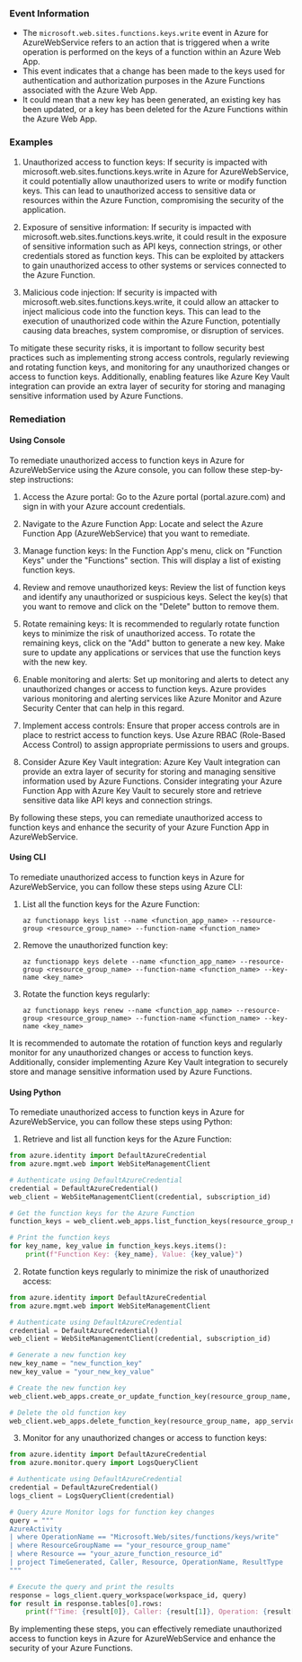 
### Event Information

- The `microsoft.web.sites.functions.keys.write` event in Azure for AzureWebService refers to an action that is triggered when a write operation is performed on the keys of a function within an Azure Web App.
- This event indicates that a change has been made to the keys used for authentication and authorization purposes in the Azure Functions associated with the Azure Web App.
- It could mean that a new key has been generated, an existing key has been updated, or a key has been deleted for the Azure Functions within the Azure Web App.


### Examples

1. Unauthorized access to function keys: If security is impacted with microsoft.web.sites.functions.keys.write in Azure for AzureWebService, it could potentially allow unauthorized users to write or modify function keys. This can lead to unauthorized access to sensitive data or resources within the Azure Function, compromising the security of the application.

2. Exposure of sensitive information: If security is impacted with microsoft.web.sites.functions.keys.write, it could result in the exposure of sensitive information such as API keys, connection strings, or other credentials stored as function keys. This can be exploited by attackers to gain unauthorized access to other systems or services connected to the Azure Function.

3. Malicious code injection: If security is impacted with microsoft.web.sites.functions.keys.write, it could allow an attacker to inject malicious code into the function keys. This can lead to the execution of unauthorized code within the Azure Function, potentially causing data breaches, system compromise, or disruption of services.

To mitigate these security risks, it is important to follow security best practices such as implementing strong access controls, regularly reviewing and rotating function keys, and monitoring for any unauthorized changes or access to function keys. Additionally, enabling features like Azure Key Vault integration can provide an extra layer of security for storing and managing sensitive information used by Azure Functions.

### Remediation

#### Using Console

To remediate unauthorized access to function keys in Azure for AzureWebService using the Azure console, you can follow these step-by-step instructions:

1. Access the Azure portal: Go to the Azure portal (portal.azure.com) and sign in with your Azure account credentials.

2. Navigate to the Azure Function App: Locate and select the Azure Function App (AzureWebService) that you want to remediate.

3. Manage function keys: In the Function App's menu, click on "Function Keys" under the "Functions" section. This will display a list of existing function keys.

4. Review and remove unauthorized keys: Review the list of function keys and identify any unauthorized or suspicious keys. Select the key(s) that you want to remove and click on the "Delete" button to remove them.

5. Rotate remaining keys: It is recommended to regularly rotate function keys to minimize the risk of unauthorized access. To rotate the remaining keys, click on the "Add" button to generate a new key. Make sure to update any applications or services that use the function keys with the new key.

6. Enable monitoring and alerts: Set up monitoring and alerts to detect any unauthorized changes or access to function keys. Azure provides various monitoring and alerting services like Azure Monitor and Azure Security Center that can help in this regard.

7. Implement access controls: Ensure that proper access controls are in place to restrict access to function keys. Use Azure RBAC (Role-Based Access Control) to assign appropriate permissions to users and groups.

8. Consider Azure Key Vault integration: Azure Key Vault integration can provide an extra layer of security for storing and managing sensitive information used by Azure Functions. Consider integrating your Azure Function App with Azure Key Vault to securely store and retrieve sensitive data like API keys and connection strings.

By following these steps, you can remediate unauthorized access to function keys and enhance the security of your Azure Function App in AzureWebService.

#### Using CLI

To remediate unauthorized access to function keys in Azure for AzureWebService, you can follow these steps using Azure CLI:

1. List all the function keys for the Azure Function:
   ```
   az functionapp keys list --name <function_app_name> --resource-group <resource_group_name> --function-name <function_name>
   ```

2. Remove the unauthorized function key:
   ```
   az functionapp keys delete --name <function_app_name> --resource-group <resource_group_name> --function-name <function_name> --key-name <key_name>
   ```

3. Rotate the function keys regularly:
   ```
   az functionapp keys renew --name <function_app_name> --resource-group <resource_group_name> --function-name <function_name> --key-name <key_name>
   ```

It is recommended to automate the rotation of function keys and regularly monitor for any unauthorized changes or access to function keys. Additionally, consider implementing Azure Key Vault integration to securely store and manage sensitive information used by Azure Functions.

#### Using Python

To remediate unauthorized access to function keys in Azure for AzureWebService, you can follow these steps using Python:

1. Retrieve and list all function keys for the Azure Function:

```python
from azure.identity import DefaultAzureCredential
from azure.mgmt.web import WebSiteManagementClient

# Authenticate using DefaultAzureCredential
credential = DefaultAzureCredential()
web_client = WebSiteManagementClient(credential, subscription_id)

# Get the function keys for the Azure Function
function_keys = web_client.web_apps.list_function_keys(resource_group_name, app_service_name, function_name)

# Print the function keys
for key_name, key_value in function_keys.keys.items():
    print(f"Function Key: {key_name}, Value: {key_value}")
```

2. Rotate function keys regularly to minimize the risk of unauthorized access:

```python
from azure.identity import DefaultAzureCredential
from azure.mgmt.web import WebSiteManagementClient

# Authenticate using DefaultAzureCredential
credential = DefaultAzureCredential()
web_client = WebSiteManagementClient(credential, subscription_id)

# Generate a new function key
new_key_name = "new_function_key"
new_key_value = "your_new_key_value"

# Create the new function key
web_client.web_apps.create_or_update_function_key(resource_group_name, app_service_name, function_name, new_key_name, new_key_value)

# Delete the old function key
web_client.web_apps.delete_function_key(resource_group_name, app_service_name, function_name, old_key_name)
```

3. Monitor for any unauthorized changes or access to function keys:

```python
from azure.identity import DefaultAzureCredential
from azure.monitor.query import LogsQueryClient

# Authenticate using DefaultAzureCredential
credential = DefaultAzureCredential()
logs_client = LogsQueryClient(credential)

# Query Azure Monitor logs for function key changes
query = """
AzureActivity
| where OperationName == "Microsoft.Web/sites/functions/keys/write"
| where ResourceGroupName == "your_resource_group_name"
| where Resource == "your_azure_function_resource_id"
| project TimeGenerated, Caller, Resource, OperationName, ResultType
"""

# Execute the query and print the results
response = logs_client.query_workspace(workspace_id, query)
for result in response.tables[0].rows:
    print(f"Time: {result[0]}, Caller: {result[1]}, Operation: {result[3]}, Result: {result[4]}")
```

By implementing these steps, you can effectively remediate unauthorized access to function keys in Azure for AzureWebService and enhance the security of your Azure Functions.

